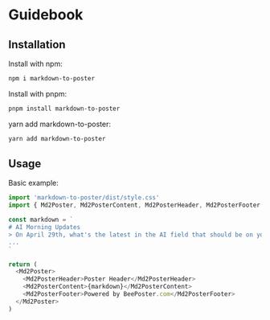 # Guidebook

## Installation

Install with npm:

```bash
npm i markdown-to-poster
```

Install with pnpm:

```bash
pnpm install markdown-to-poster
```

yarn add markdown-to-poster:

```bash
yarn add markdown-to-poster
```

## Usage

Basic example:

```javascript
import 'markdown-to-poster/dist/style.css'
import { Md2Poster, Md2PosterContent, Md2PosterHeader, Md2PosterFooter } from 'markdown-to-poster'

const markdown = `
# AI Morning Updates
> On April 29th, what's the latest in the AI field that should be on your radar?
...
`

return (
  <Md2Poster>
    <Md2PosterHeader>Poster Header</Md2PosterHeader>
    <Md2PosterContent>{markdown}</Md2PosterContent>
    <Md2PosterFooter>Powered by BeePoster.com</Md2PosterFooter>
  </Md2Poster>
)
```
